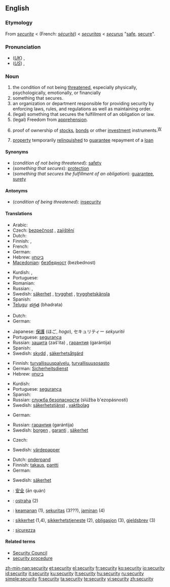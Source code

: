 {{wikipedia|dab=security}}
==English==

===Etymology===
From {{ME.}} ''[[securite]]'' < {{OF.}} (French: ''[[sécurité]]'') < {{L.}} ''[[securitas]]'' < {{L.}} ''[[securus]]'' "[[safe]], [[secure]]".

===Pronunciation===
* (''[[Received Pronunciation|UK]]'') {{IPA|/sɪˈkjʊəɹəti/}}, {{SAMPA|/sI"kjU@r@ti/}}
* (''[[General American|US]]'') {{IPA|/səˈkjuɹ.ɪˌti}}, {{SAMPA|/sI"kjUr@ti/}}

===Noun===
{{wikipedia}}
{{en-noun|securit|ies}}

# the condition of not being [[threaten]]ed, especially physically, psychologically, emotionally, or financially
# something that secures.
# an organization or department responsible for providing security by enforcing laws, rules, and regulations as well as maintaining order.
# (legal) something that secures the fulfillment of an obligation or law.
# (legal) Freedom from [[apprehension]].
# {{finance}} proof of ownership of [[stock]]s, [[bond]]s or other [[investment]] instruments.<sup>[[W:Security (finance)|W]]</sup>
# {{finance}} [[property]] temporarily [[relinquish]]ed to [[guarantee]] repayment of a [[loan]]

====Synonyms====
* (''condition of not being threatened''): [[safety]]
* (''something that secures''): [[protection]]
* (''something that secures the fulfillment of an obligation''): [[guarantee]], [[surety]]

====Antonyms====
* (''condition of being threatened''): [[insecurity]]

====Translations====
{{trans-top|condition of not being threatened}}
* Arabic: {{ARchar|[[أمان]]}}
* Czech: [[bezpečnost]] {{f}}, [[zajištění]] {{n}}
* Dutch: {{t+|nl|veiligheid|f}}
* Finnish: {{t+|fi|turvallisuus}}, {{t-|fi|turva}}
* French: {{t+|fr|sécurité|f}}
* German: {{t+|de|Sicherheit|f}}
* Hebrew: [[ביטחון]] {{romanization of Hebrew|bitakhón}} {{m}}
* [[Macedonian]]: [[безбедност]] (bezbednost)
{{trans-mid}}
* Kurdish: {{t+|ku|ئه‌مانه‌ت|sc=KUchar}}, {{t+|ku|ئاشتی|sc=KUchar}}
* Portuguese: {{t+|pt|segurança|f}}
* Romanian: {{t-|ro|securitate|f}}
* Russian: {{t+|ru|безопасность|f|tr=b'ezopásnost'|sc=Cyrl}}, {{t+|ru|надёжность|f|tr=nad'óžnost'|sc=Cyrl}}
* Swedish: [[säkerhet]] {{c}}, [[trygghet]] {{c}}, [[trygghetskänsla]] {{c}}
* Spanish: {{t+|es|seguridad|f}}
* [[Telugu]]: [[భద్రత]] (bhadrata)
{{trans-bottom}}

{{trans-top|something that secures}}
* Dutch: {{t+|nl|beveiliging|f}}
* German: {{t+|de|Sicherheit|f}}
{{trans-mid}}
* Japanese: [[保護]] (ほご, ''hogo''), セキュリティー ''sekyuritii''
* Portuguese: [[segurança]] {{f}}
* Russian: [[защита]] (zaš'íta) {{f}}, [[гарантия]] (garántija) {{f}}
* Spanish: {{t+|es|seguridad|f}}
* Swedish: [[skydd]] {{n}}, [[säkerhetsåtgärd]] {{c}}
{{trans-bottom}}

{{trans-top|organization or department responsible for providing security}}
* Finnish: [[turvallisuuspalvelu]], [[turvallisuusosasto]]
* German: [[Sicherheitsdienst]] {{m}}
* Hebrew: [[ביטחון]] {{romanization of Hebrew|bitakhón}} {{m}}
{{trans-mid}}
* Kurdish: {{t+|ku|ئاسایش|sc=KUchar}}
* Portuguese: [[segurança]] {{f}}
* Spanish: {{t+|es|seguridad|f}}
* Russian: [[служба безопасности]] (slúžba b'ezopásnosti) {{f}}
* Swedish: [[säkerhetstjänst]] {{c}}, [[vaktbolag]] {{c}}
{{trans-bottom}}

{{trans-top|something that secures the fulfillment of an obligation}}
* German: {{t+|de|Sicherheit|f}}
{{trans-mid}}
* Russian: [[гарантия]] (garántija) {{f}}
* Swedish: [[borgen]] {{c}}, [[garanti]] {{c}}, [[säkerhet]] {{c}}
{{trans-bottom}}

{{trans-top|finance: proof of ownership}}
* Czech: {{t-|cs|cenný papír|m}}
{{trans-mid}}
* Swedish: [[värdepapper]] {{n}}
{{trans-bottom}}

{{trans-top|finance: property temporarily relinquished}}
* Dutch: [[onderpand]] {{n}}
* Finnish: [[takaus]], [[pantti]]
* German: {{t+|de|Sicherheit|f}}
{{trans-mid}}
* Swedish: [[säkerhet]] {{c}}
{{trans-bottom}}

{{checktrans-top}}
* {{ttbc|Chinese}}: [[安全]] (ān quán)
* {{ttbc|Czech}}: [[ostraha]] (2)
* {{ttbc|Indonesian}}: [[keamanan]] (1), [[sekuritas]] (3???), [[jaminan]] (4)
* {{ttbc|Norwegian}}: [[sikkerhet]] {{m}} (1,4), [[sikkerhetstjeneste]] {{m}} (2), [[obligasjon]] {{m}} (3), [[gjeldsbrev]] {{n}} (3)
* {{ttbc|Italian}}: [[sicurezza]] {{f}}
{{trans-bottom}}

====Related terms====
* [[Security Council]]
* [[security procedure]]

[[zh-min-nan:security]]
[[et:security]]
[[el:security]]
[[fr:security]]
[[ko:security]]
[[io:security]]
[[id:security]]
[[it:security]]
[[ku:security]]
[[lt:security]]
[[hu:security]]
[[ru:security]]
[[simple:security]]
[[fi:security]]
[[ta:security]]
[[te:security]]
[[vi:security]]
[[zh:security]]